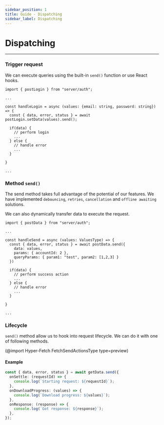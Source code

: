 ```yaml
---
sidebar_position: 1
title: Guide - Dispatching
sidebar_label: Dispatching
---
```


# Dispatching

---

### Trigger request

We can execute queries using the built-in `send()` function or use React hooks.

```tsx
import { postLogin } from "server/auth";

...

const handleLogin = async (values: {email: string, password: string}) => {
  const { data, error, status } = await postLogin.setData(values).send();

  if(data) {
    // perform login
    ...
  } else {
    // handle error
    ...
  }

}

...

```

### Method `send()`

The send method takes full advantage of the potential of our features. We have implemented `debouncing`, `retries`,
`cancellation` and `offline awaiting` solutions.

We can also dynamically transfer data to execute the request.

```tsx
import { postData } from "server/auth";

...

const handleSend = async (values: ValuesType) => {
  const { data, error, status } = await postData.send({
    data: values,
    params: { accountId: 2 },
    queryParams: { param1: "test", param2: [1,2,3] }
  })

  if(data) {
    // perform success action
    ...
  } else {
    // handle error
    ...
  }

}

...

```

### Lifecycle

`send()` method allow us to hook into request lifecycle. We can do it with one of following methods.

(@import Hyper-Fetch FetchSendActionsType type=preview)

#### Example

```ts
const { data, error, status } = await getData.send({
  onSettle: (requestId) => {
    console.log(`Starting request: ${requestId}`);
  },
  onDownloadProgress: (values) => {
    console.log(`Download progress: ${values}`);
  },
  onResponse: (response) => {
    console.log(`Got response: ${response}`);
  },
});
```
